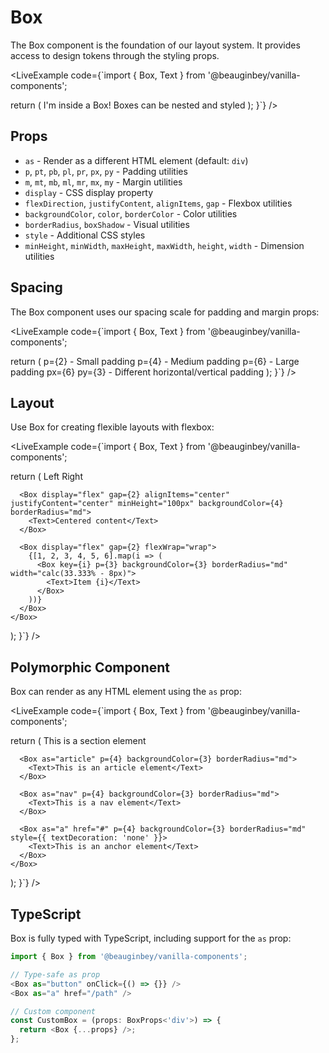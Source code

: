 
# Box

The Box component is the foundation of our layout system. It provides access to design tokens through the styling props.

<LiveExample
  code={`import { Box, Text } from '@beauginbey/vanilla-components';

  return (
    <Box 
      p={4} 
      backgroundColor={3} 
      borderRadius="lg"
      display="flex"
      flexDirection="column"
      gap={3}
    >
      <Box p={3} backgroundColor={2} borderRadius="md">
        <Text>I'm inside a Box!</Text>
      </Box>
      <Box p={3} backgroundColor={4} borderRadius="md">
        <Text>Boxes can be nested and styled</Text>
      </Box>
    </Box>
  );
}`}
/>

## Props

- `as` - Render as a different HTML element (default: `div`)
- `p`, `pt`, `pb`, `pl`, `pr`, `px`, `py` - Padding utilities
- `m`, `mt`, `mb`, `ml`, `mr`, `mx`, `my` - Margin utilities
- `display` - CSS display property
- `flexDirection`, `justifyContent`, `alignItems`, `gap` - Flexbox utilities
- `backgroundColor`, `color`, `borderColor` - Color utilities
- `borderRadius`, `boxShadow` - Visual utilities
- `style` - Additional CSS styles
- `minHeight`, `minWidth`, `maxHeight`, `maxWidth`, `height`, `width` - Dimension utilities

## Spacing

The Box component uses our spacing scale for padding and margin props:

<LiveExample
  code={`import { Box, Text } from '@beauginbey/vanilla-components';

  return (
    <Box display="flex" gap={4} flexDirection="column">
      <Box p={2} backgroundColor={3} borderRadius="md">
        <Text>p={2} - Small padding</Text>
      </Box>
      <Box p={4} backgroundColor={3} borderRadius="md">
        <Text>p={4} - Medium padding</Text>
      </Box>
      <Box p={6} backgroundColor={3} borderRadius="md">
        <Text>p={6} - Large padding</Text>
      </Box>
      <Box px={6} py={3} backgroundColor={3} borderRadius="md">
        <Text>px={6} py={3} - Different horizontal/vertical padding</Text>
      </Box>
    </Box>
  );
}`}
/>

## Layout

Use Box for creating flexible layouts with flexbox:

<LiveExample
  code={`import { Box, Text } from '@beauginbey/vanilla-components';

  return (
    <Box display="flex" gap={4} flexDirection="column">
      <Box display="flex" gap={2} justifyContent="space-between">
        <Box p={3} backgroundColor={3} borderRadius="md" flex={1}>
          <Text>Left</Text>
        </Box>
        <Box p={3} backgroundColor={3} borderRadius="md" flex={1}>
          <Text>Right</Text>
        </Box>
      </Box>
      
      <Box display="flex" gap={2} alignItems="center" justifyContent="center" minHeight="100px" backgroundColor={4} borderRadius="md">
        <Text>Centered content</Text>
      </Box>
      
      <Box display="flex" gap={2} flexWrap="wrap">
        {[1, 2, 3, 4, 5, 6].map(i => (
          <Box key={i} p={3} backgroundColor={3} borderRadius="md" width="calc(33.333% - 8px)">
            <Text>Item {i}</Text>
          </Box>
        ))}
      </Box>
    </Box>
  );
}`}
/>

## Polymorphic Component

Box can render as any HTML element using the `as` prop:

<LiveExample
  code={`import { Box, Text } from '@beauginbey/vanilla-components';

  return (
    <Box display="flex" flexDirection="column" gap={3}>
      <Box as="section" p={4} backgroundColor={3} borderRadius="md">
        <Text>This is a section element</Text>
      </Box>
      
      <Box as="article" p={4} backgroundColor={3} borderRadius="md">
        <Text>This is an article element</Text>
      </Box>
      
      <Box as="nav" p={4} backgroundColor={3} borderRadius="md">
        <Text>This is a nav element</Text>
      </Box>
      
      <Box as="a" href="#" p={4} backgroundColor={3} borderRadius="md" style={{ textDecoration: 'none' }}>
        <Text>This is an anchor element</Text>
      </Box>
    </Box>
  );
}`}
/>

## TypeScript

Box is fully typed with TypeScript, including support for the `as` prop:

```typescript
import { Box } from '@beauginbey/vanilla-components';

// Type-safe as prop
<Box as="button" onClick={() => {}} />
<Box as="a" href="/path" />

// Custom component
const CustomBox = (props: BoxProps<'div'>) => {
  return <Box {...props} />;
};
```